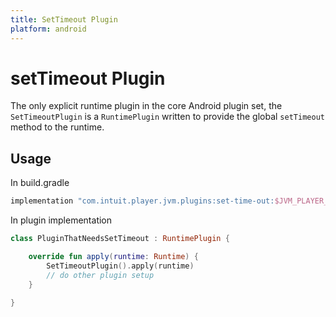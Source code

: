 ```yaml
---
title: SetTimeout Plugin
platform: android
---
```


# setTimeout Plugin

The only explicit runtime plugin in the core Android plugin set, the `SetTimeoutPlugin` is a `RuntimePlugin` written to provide the global `setTimeout` method to the runtime.

## Usage 

In build.gradle
```kotlin
implementation "com.intuit.player.jvm.plugins:set-time-out:$JVM_PLAYER_VERSION"
```

In plugin implementation
```kotlin
class PluginThatNeedsSetTimeout : RuntimePlugin {

    override fun apply(runtime: Runtime) {
        SetTimeoutPlugin().apply(runtime)
        // do other plugin setup
    }

}
```